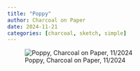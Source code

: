 ```yaml
---
title: "Poppy"
author: Charcoal on Paper
date: 2024-11-21
categories: [charcoal, sketch, simple]
---
```


![Poppy, Charcoal on Paper, 11/2024](IMG_0760.jpg)
